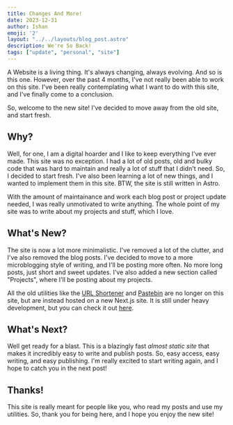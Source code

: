 ```yaml
---
title: Changes And More!
date: 2023-12-31
author: Ishan
emoji: '2'
layout: "../../layouts/blog_post.astro"
description: We're So Back! 
tags: ["update", "personal", "site"]
---
```


A Website is a living thing. It's always changing, always evolving. And so is this one.
However, over the past 4 months, I've not really been able to work on this site.
I've been really contemplating what I want to do with this site, and I've finally come to a conclusion.

So, welcome to the new site! I've decided to move away from the old site, and start fresh.

## Why?

Well, for one, I am a digital hoarder and I like to keep everything I've ever made. This site was no exception. I had a lot of old posts, old and bulky 
code that was hard to maintain and really a lot of stuff that I didn't need. So, I decided to start fresh. I've also been learning a lot of new things, and I wanted to implement them in this site.
BTW, the site is still written in Astro.

With the amount of maintainance and work each blog post or project update needed, I was really unmotivated to write anything.
The whole point of my site was to write about my projects and stuff, which I love.

## What's New?

The site is now a lot more minimalistic. I've removed a lot of the clutter, and I've also removed the blog posts. I've decided to move to a more microblogging style of writing, and I'll be posting more often.
No more long posts, just short and sweet updates. I've also added a new section called "Projects", where I'll be posting about my projects.

All the old utilities like the [URL Shortener](https://nutils.vercel.app/go) and [Pastebin](https://nutils.vercel.app/code) are no longer on this site, but are instead hosted on a new Next.js site. It is still under heavy development, but you can check it out [here](https://nutils.vercel.app).

## What's Next?

Well get ready for a blast. This is a blazingly fast *almost static site* that makes it incredibly easy to write and publish posts.
So, easy access, easy writing, and easy publishing. I'm really excited to start writing again, and I hope to catch you in the next post!

## Thanks!

This site is really meant for people like you, who read my posts and use my utilities. So, thank you for being here, and I hope you enjoy the new site!